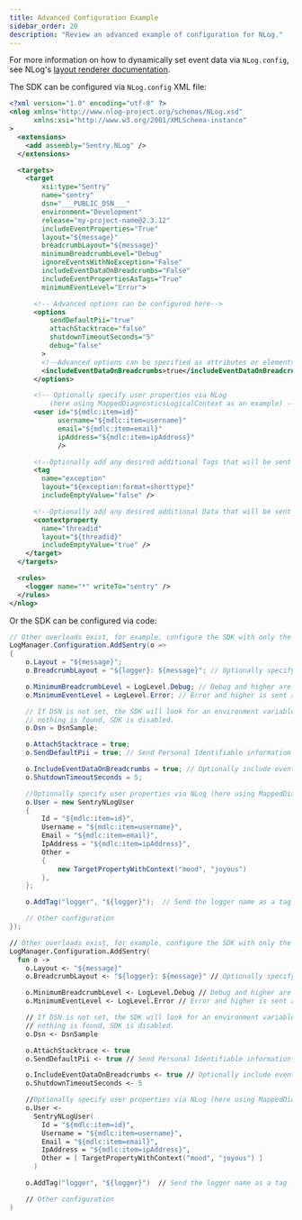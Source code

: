 ```yaml
---
title: Advanced Configuration Example
sidebar_order: 20
description: "Review an advanced example of configuration for NLog."
---
```


<Alert level="" title="NLog Layouts">

For more information on how to dynamically set event data via `NLog.config`, see NLog's [layout renderer documentation](https://nlog-project.org/config/?tab=layout-renderers).

</Alert>

The SDK can be configured via `NLog.config` XML file:


```xml {tabTitle:NLog.config}
<?xml version="1.0" encoding="utf-8" ?>
<nlog xmlns="http://www.nlog-project.org/schemas/NLog.xsd"
      xmlns:xsi="http://www.w3.org/2001/XMLSchema-instance"
>
  <extensions>
    <add assembly="Sentry.NLog" />
  </extensions>

  <targets>
    <target
        xsi:type="Sentry"
        name="sentry"
        dsn="___PUBLIC_DSN___"
        environment="Development"
        release="my-project-name@2.3.12"
        includeEventProperties="True"
        layout="${message}"
        breadcrumbLayout="${message}"
        minimumBreadcrumbLevel="Debug"
        ignoreEventsWithNoException="False"
        includeEventDataOnBreadcrumbs="False"
        includeEventPropertiesAsTags="True"
        minimumEventLevel="Error">

      <!-- Advanced options can be configured here-->
      <options
          sendDefaultPii="true"
          attachStacktrace="false"
          shutdownTimeoutSeconds="5"
          debug="false"
        >
        <!--Advanced options can be specified as attributes or elements-->
        <includeEventDataOnBreadcrumbs>true</includeEventDataOnBreadcrumbs>
      </options>

      <!-- Optionally specify user properties via NLog
          (here using MappedDiagnosticsLogicalContext as an example) -->
      <user id="${mdlc:item=id}"
            username="${mdlc:item=username}"
            email="${mdlc:item=email}"
            ipAddress="${mdlc:item=ipAddress}"
            />

      <!--Optionally add any desired additional Tags that will be sent with every message -->
      <tag
        name="exception"
        layout="${exception:format=shorttype}"
        includeEmptyValue="false" />

      <!--Optionally add any desired additional Data that will be sent with every message -->
      <contextproperty
        name="threadid"
        layout="${threadid}"
        includeEmptyValue="true" />
    </target>
  </targets>

  <rules>
    <logger name="*" writeTo="sentry" />
  </rules>
</nlog>
```

Or the SDK can be configured via code:

```csharp
// Other overloads exist, for example, configure the SDK with only the DSN or no parameters at all.
LogManager.Configuration.AddSentry(o =>
{
    o.Layout = "${message}";
    o.BreadcrumbLayout = "${logger}: ${message}"; // Optionally specify a separate format for breadcrumbs

    o.MinimumBreadcrumbLevel = LogLevel.Debug; // Debug and higher are stored as breadcrumbs (default is Info)
    o.MinimumEventLevel = LogLevel.Error; // Error and higher is sent as event (default is Error)

    // If DSN is not set, the SDK will look for an environment variable called SENTRY_DSN. If
    // nothing is found, SDK is disabled.
    o.Dsn = DsnSample;

    o.AttachStacktrace = true;
    o.SendDefaultPii = true; // Send Personal Identifiable information like the username of the user logged in to the device

    o.IncludeEventDataOnBreadcrumbs = true; // Optionally include event properties with breadcrumbs
    o.ShutdownTimeoutSeconds = 5;

    //Optionally specify user properties via NLog (here using MappedDiagnosticsLogicalContext as an example)
    o.User = new SentryNLogUser
    {
        Id = "${mdlc:item=id}",
        Username = "${mdlc:item=username}",
        Email = "${mdlc:item=email}",
        IpAddress = "${mdlc:item=ipAddress}",
        Other =
        {
            new TargetPropertyWithContext("mood", "joyous")
        },
    };

    o.AddTag("logger", "${logger}");  // Send the logger name as a tag

    // Other configuration
});
```

```fsharp
// Other overloads exist, for example, configure the SDK with only the DSN or no parameters at all.
LogManager.Configuration.AddSentry(
  fun o ->
    o.Layout <- "${message}"
    o.BreadcrumbLayout <- "${logger}: ${message}" // Optionally specify a separate format for breadcrumbs

    o.MinimumBreadcrumbLevel <- LogLevel.Debug // Debug and higher are stored as breadcrumbs (default is Info)
    o.MinimumEventLevel <- LogLevel.Error // Error and higher is sent as event (default is Error)

    // If DSN is not set, the SDK will look for an environment variable called SENTRY_DSN. If
    // nothing is found, SDK is disabled.
    o.Dsn <- DsnSample

    o.AttachStacktrace <- true
    o.SendDefaultPii <- true // Send Personal Identifiable information like the username of the user logged in to the device

    o.IncludeEventDataOnBreadcrumbs <- true // Optionally include event properties with breadcrumbs
    o.ShutdownTimeoutSeconds <- 5

    //Optionally specify user properties via NLog (here using MappedDiagnosticsLogicalContext as an example)
    o.User <-
      SentryNLogUser(
        Id = "${mdlc:item=id}",
        Username = "${mdlc:item=username}",
        Email = "${mdlc:item=email}",
        IpAddress = "${mdlc:item=ipAddress}",
        Other = [ TargetPropertyWithContext("mood", "joyous") ]
      )

    o.AddTag("logger", "${logger}")  // Send the logger name as a tag

    // Other configuration
)
```
